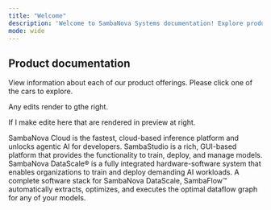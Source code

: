 ```yaml
---
title: "Welcome"
description: 'Welcome to SambaNova Systems documentation! Explore product documentation and technical information.'
mode: wide
---
```



## Product documentation

View information about each of our product offerings. Please click one of the cars to explore.

Any edits render to gthe right.

If I make edite here that are rendered in preview at right.

<CardGroup cols={2}>
<Card title="SambaNova Cloud">
    SambaNova Cloud is the fastest, cloud-based inference platform and unlocks agentic AI for developers.
</Card>
<Card title="SambaStudio">
    SambaStudio is a rich, GUI-based platform that provides the functionality to train, deploy, and manage models.
</Card>
</CardGroup>

<CardGroup cols={2}>
<Card title="DataScale">
    SambaNova DataScale® is a fully integrated hardware-software system that enables organizations to train and deploy demanding AI workloads.
</Card>
<Card title="SambaFlow">
    A complete software stack for SambaNova DataScale, SambaFlow™ automatically extracts, optimizes, and executes the optimal dataflow graph for any of your models.
</Card>
</CardGroup>




